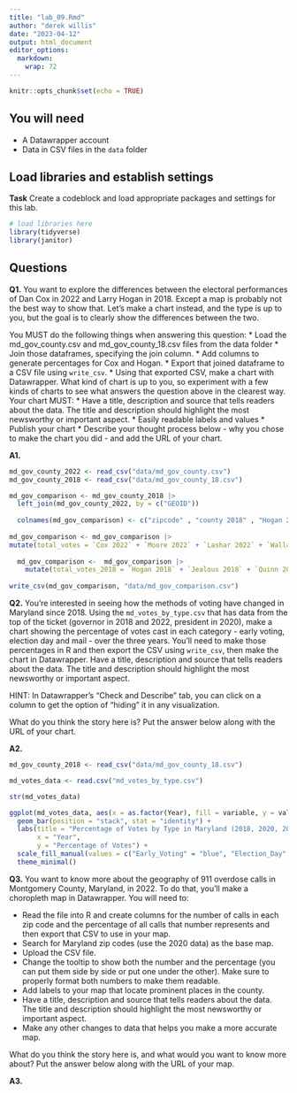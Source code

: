 ```yaml
---
title: "lab_09.Rmd"
author: "derek willis"
date: "2023-04-12"
output: html_document
editor_options: 
  markdown: 
    wrap: 72
---
```


```r
knitr::opts_chunk$set(echo = TRUE)
```

## You will need

-   A Datawrapper account
-   Data in CSV files in the `data` folder

## Load libraries and establish settings

**Task** Create a codeblock and load appropriate packages and settings
for this lab.

```r
# load libraries here
library(tidyverse)
library(janitor)
```

## Questions

**Q1.** You want to explore the differences between the electoral
performances of Dan Cox in 2022 and Larry Hogan in 2018. Except a map is
probably not the best way to show that. Let's make a chart instead, and
the type is up to you, but the goal is to clearly show the differences
between the two.

You MUST do the following things when answering this question: \* Load
the md_gov_county.csv and md_gov_county_18.csv files from the data
folder \* Join those dataframes, specifying the join column. \* Add
columns to generate percentages for Cox and Hogan. \* Export that joined
dataframe to a CSV file using `write_csv`. \* Using that exported CSV,
make a chart with Datawrapper. What kind of chart is up to you, so
experiment with a few kinds of charts to see what answers the question
above in the clearest way. Your chart MUST: \* Have a title, description
and source that tells readers about the data. The title and description
should highlight the most newsworthy or important aspect. \* Easily
readable labels and values \* Publish your chart \* Describe your
thought process below - why you chose to make the chart you did - and
add the URL of your chart.

**A1.**

```r
md_gov_county_2022 <- read_csv("data/md_gov_county.csv")
md_gov_county_2018 <- read_csv("data/md_gov_county_18.csv")

md_gov_comparison <- md_gov_county_2018 |>
  left_join(md_gov_county_2022, by = c("GEOID"))
  
  colnames(md_gov_comparison) <- c("zipcode" , "county 2018" , "Hogan 2018" , "Jealous 2018" , "Quinn 2018", "Schlakman 2018" , "Write-Ins 2018" , "county 2022" , "Cox 2022" , "Moore 2022" , "Lashar 2022" , "Wallace 2022" , "Harding 2022" , "Sefcik 2022" , "Write-Ins 2022")
  
md_gov_comparison <- md_gov_comparison |>
mutate(total_votes = `Cox 2022` + `Moore 2022` + `Lashar 2022` + `Wallace 2022` + `Harding 2022` + `Sefcik 2022` + `Write-Ins 2022`, pct_Cox = (`Cox 2022`/total_votes*100))
  
  md_gov_comparison <-  md_gov_comparison |>
    mutate(total_votes_2018 = `Hogan 2018` + `Jealous 2018` + `Quinn 2018` + `Schlakman 2018` + `Write-Ins 2018`, pct_Hogan = (`Hogan 2018`/total_votes_2018*100))
  
write_csv(md_gov_comparison, "data/md_gov_comparison.csv")

```

**Q2.** You're interested in seeing how the methods of voting have
changed in Maryland since 2018. Using the `md_votes_by_type.csv` that
has data from the top of the ticket (governor in 2018 and 2022,
president in 2020), make a chart showing the percentage of votes cast in
each category - early voting, election day and mail - over the three
years. You'll need to make those percentages in R and then export the
CSV using `write_csv`, then make the chart in Datawrapper. Have a title,
description and source that tells readers about the data. The title and
description should highlight the most newsworthy or important aspect.

HINT: In Datawrapper's "Check and Describe" tab, you can click on a
column to get the option of "hiding" it in any visualization.

What do you think the story here is? Put the answer below along with the
URL of your chart.

**A2.**

```r
md_gov_county_2018 <- read_csv("data/md_gov_county_18.csv")

md_votes_data <- read.csv("md_votes_by_type.csv")

str(md_votes_data)

ggplot(md_votes_data, aes(x = as.factor(Year), fill = variable, y = value)) +
  geom_bar(position = "stack", stat = "identity") +
  labs(title = "Percentage of Votes by Type in Maryland (2018, 2020, 2022)",
       x = "Year",
       y = "Percentage of Votes") +
  scale_fill_manual(values = c("Early_Voting" = "blue", "Election_Day" = "red", "Mail" = "green")) +
  theme_minimal()

```

**Q3.** You want to know more about the geography of 911 overdose calls
in Montgomery County, Maryland, in 2022. To do that, you'll make a
choropleth map in Datawrapper. You will need to:

-   Read the file into R and create columns for the number of calls in
    each zip code and the percentage of all calls that number represents
    and then export that CSV to use in your map.
-   Search for Maryland zip codes (use the 2020 data) as the base map.
-   Upload the CSV file.
-   Change the tooltip to show both the number and the percentage (you
    can put them side by side or put one under the other). Make sure to
    properly format both numbers to make them readable.
-   Add labels to your map that locate prominent places in the county.
-   Have a title, description and source that tells readers about the
    data. The title and description should highlight the most newsworthy
    or important aspect.
-   Make any other changes to data that helps you make a more accurate
    map.

What do you think the story here is, and what would you want to know
more about? Put the answer below along with the URL of your map.

**A3.**

```r

```

